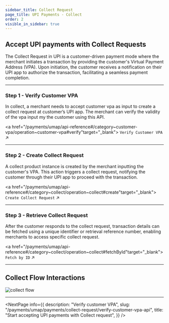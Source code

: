 ```yaml
---
sidebar_title: Collect Request
page_title: UPI Payments - Collect
order: 2
visible_in_sidebar: true
---
```


## Accept UPI payments with Collect Requests

The Collect Request in UPI is a customer-driven payment mode where the merchant initiates a transaction by providing the customer's Virtual Payment Address (VPA). Upon initiation, the customer receives a notification on their UPI app to authorize the transaction, facilitating a seamless payment completion.

<hr class="primary" />

### Step 1 - Verify Customer VPA
In collect, a merchant needs to accept customer vpa as input to create a collect request at customer’s UPI app. The merchant can verify the validity of the vpa input my the customer using this API.

<a href="/payments/umap/api-reference#/category~customer-vpa/operation~customer-vpa#verify"target="_blank">
    <code>Verify Customer VPA</code> ↗
</a>

<hr class="primary" />

### Step 2 - Create Collect Request
A collect product instance is created by the merchant inputting the customer's VPA. This action triggers a collect request, notifying the customer through their UPI app to proceed with the transaction.

<a href="/payments/umap/api-reference#/category~collect/operation~collect#create"target="_blank">
    <code>Create Collect Request</code> ↗
</a>

<hr class="primary" />

### Step 3 - Retrieve Collect Request
After the customer responds to the collect request, transaction details can be fetched using a unique identifier or retrieval reference number, enabling merchants to access specific collect request.

<a href="/payments/umap/api-reference#/category~collect/operation~collect#fetchById"target="_blank">
    <code>Fetch by ID</code> ↗
</a>

<hr class="primary" />

## Collect Flow Interactions

<img
  src="https://storage.googleapis.com/strapi-assets/latest/collect/collect.png"
  alt="collect flow"
/>

<hr class="primary" />

<NextPage
    info={{
        description:
            "Verify customer VPA",
        slug: "/payments/umap/payments/collect-request/verify-customer-vpa-api",
        title: "Start accepting UPI payments with Collect request",
    }}
/>